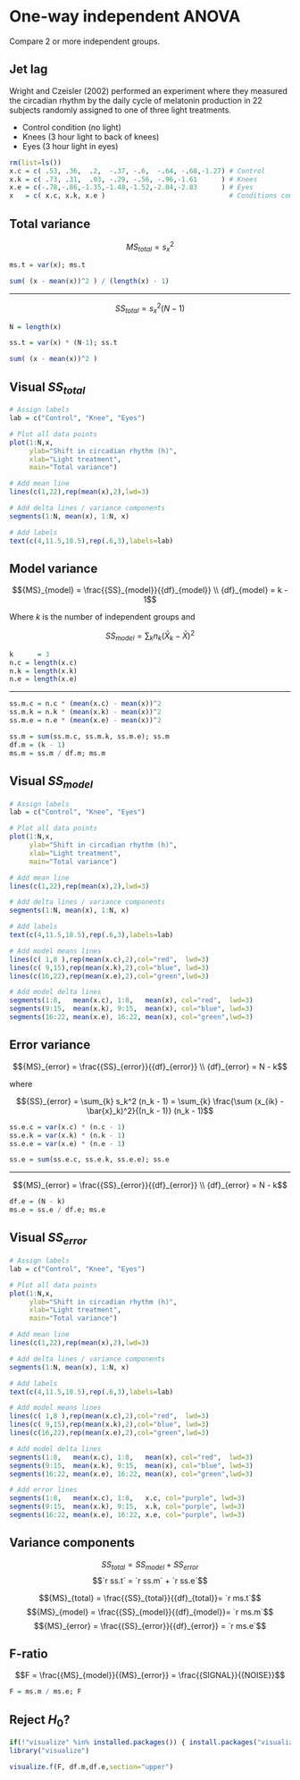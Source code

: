 # One-way independent ANOVA

Compare 2 or more independent groups.

## Jet lag

Wright and Czeisler (2002) performed an experiment where they measured the circadian rhythm by the daily cycle of melatonin production in 22 subjects randomly assigned to one of three light treatments.

* Control condition (no light)
* Knees (3 hour light to back of knees)
* Eyes (3 hour light in eyes)

```r
rm(list=ls())
x.c = c( .53, .36,  .2,  -.37, -.6,  -.64, -.68,-1.27) # Control 
x.k = c( .73, .31,  .03, -.29, -.56, -.96,-1.61      ) # Knees
x.e = c(-.78,-.86,-1.35,-1.48,-1.52,-2.04,-2.83      ) # Eyes
x   = c( x.c, x.k, x.e )                               # Conditions combined
```

## Total variance

$${MS}_{total} = s_x^2$$

```r
ms.t = var(x); ms.t

sum( (x - mean(x))^2 ) / (length(x) - 1)
```

--------

$${SS}_{total} = s_x^2 (N-1)$$

```r
N = length(x)

ss.t = var(x) * (N-1); ss.t

sum( (x - mean(x))^2 )
```

## Visual ${SS}_{total}$ {.smaller}

```r
# Assign labels
lab = c("Control", "Knee", "Eyes") 

# Plot all data points
plot(1:N,x, 
     ylab="Shift in circadian rhythm (h)",
     xlab="Light treatment",
     main="Total variance")

# Add mean line
lines(c(1,22),rep(mean(x),2),lwd=3)

# Add delta lines / variance components
segments(1:N, mean(x), 1:N, x)

# Add labels
text(c(4,11.5,18.5),rep(.6,3),labels=lab)
```

## Model variance {.smaller}

$${MS}_{model} = \frac{{SS}_{model}}{{df}_{model}} \\ {df}_{model} = k - 1$$

Where $k$ is the number of independent groups and

$${SS}_{model} = \sum_{k} n_k (\bar{X}_k - \bar{X})^2$$

```r
k      = 3
n.c = length(x.c)
n.k = length(x.k)
n.e = length(x.e)
```

--------

```r
ss.m.c = n.c * (mean(x.c) - mean(x))^2
ss.m.k = n.k * (mean(x.k) - mean(x))^2
ss.m.e = n.e * (mean(x.e) - mean(x))^2

ss.m = sum(ss.m.c, ss.m.k, ss.m.e); ss.m
df.m = (k - 1)
ms.m = ss.m / df.m; ms.m
```

## Visual ${SS}_{model}$

```r
# Assign labels
lab = c("Control", "Knee", "Eyes") 

# Plot all data points
plot(1:N,x, 
     ylab="Shift in circadian rhythm (h)",
     xlab="Light treatment",
     main="Total variance")

# Add mean line
lines(c(1,22),rep(mean(x),2),lwd=3)

# Add delta lines / variance components
segments(1:N, mean(x), 1:N, x)

# Add labels
text(c(4,11.5,18.5),rep(.6,3),labels=lab)

# Add model means lines
lines(c( 1,8 ),rep(mean(x.c),2),col="red",  lwd=3)
lines(c( 9,15),rep(mean(x.k),2),col="blue", lwd=3)
lines(c(16,22),rep(mean(x.e),2),col="green",lwd=3)

# Add model delta lines
segments(1:8,   mean(x.c), 1:8,   mean(x), col="red",  lwd=3)
segments(9:15,  mean(x.k), 9:15,  mean(x), col="blue", lwd=3)
segments(16:22, mean(x.e), 16:22, mean(x), col="green",lwd=3)
```

## Error variance

$${MS}_{error} = \frac{{SS}_{error}}{{df}_{error}} \\ {df}_{error} = N - k$$

where

$${SS}_{error} = \sum_{k} s_k^2 (n_k - 1) = \sum_{k} \frac{\sum (x_{ik} - \bar{x}_k)^2}{(n_k - 1)} (n_k - 1)$$

```r
ss.e.c = var(x.c) * (n.c - 1)
ss.e.k = var(x.k) * (n.k - 1)
ss.e.e = var(x.e) * (n.e - 1)

ss.e = sum(ss.e.c, ss.e.k, ss.e.e); ss.e
```

-----

$${MS}_{error} = \frac{{SS}_{error}}{{df}_{error}} \\ {df}_{error} = N - k$$

```r
df.e = (N - k)
ms.e = ss.e / df.e; ms.e
```

## Visual ${SS}_{error}$

```r
# Assign labels
lab = c("Control", "Knee", "Eyes") 

# Plot all data points
plot(1:N,x, 
     ylab="Shift in circadian rhythm (h)",
     xlab="Light treatment",
     main="Total variance")

# Add mean line
lines(c(1,22),rep(mean(x),2),lwd=3)

# Add delta lines / variance components
segments(1:N, mean(x), 1:N, x)

# Add labels
text(c(4,11.5,18.5),rep(.6,3),labels=lab)

# Add model means lines
lines(c( 1,8 ),rep(mean(x.c),2),col="red",  lwd=3)
lines(c( 9,15),rep(mean(x.k),2),col="blue", lwd=3)
lines(c(16,22),rep(mean(x.e),2),col="green",lwd=3)

# Add model delta lines
segments(1:8,   mean(x.c), 1:8,   mean(x), col="red",  lwd=3)
segments(9:15,  mean(x.k), 9:15,  mean(x), col="blue", lwd=3)
segments(16:22, mean(x.e), 16:22, mean(x), col="green",lwd=3)

# Add error lines
segments(1:8,   mean(x.c), 1:8,   x.c, col="purple", lwd=3)
segments(9:15,  mean(x.k), 9:15,  x.k, col="purple", lwd=3)
segments(16:22, mean(x.e), 16:22, x.e, col="purple", lwd=3)
```

## Variance components

$${SS}_{total} = {SS}_{model} + {SS}_{error}$$
$$`r ss.t` = `r ss.m` + `r ss.e`$$

$${MS}_{total} = \frac{{SS}_{total}}{{df}_{total}}= `r ms.t`$$
$${MS}_{model} = \frac{{SS}_{model}}{{df}_{model}}= `r ms.m`$$
$${MS}_{error} = \frac{{SS}_{error}}{{df}_{error}} = `r ms.e`$$

## F-ratio

$$F = \frac{{MS}_{model}}{{MS}_{error}} = \frac{{SIGNAL}}{{NOISE}}$$

```r
F = ms.m / ms.e; F
```

## Reject $H_0$?

```r
if(!"visualize" %in% installed.packages()) { install.packages("visualize") }
library("visualize")

visualize.f(F, df.m,df.e,section="upper")
```

